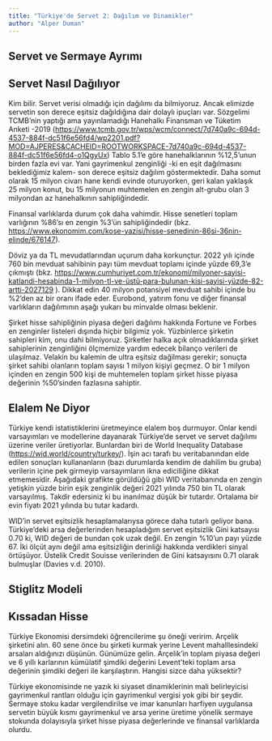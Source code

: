 ```yaml
---
title: "Türkiye'de Servet 2: Dağılım ve Dinamikler"
author: "Alper Duman"
---
```


## Servet  ve Sermaye Ayrımı

## Servet Nasıl Dağılıyor

Kim bilir. Servet verisi olmadığı için dağılımı da bilmiyoruz. Ancak elimizde servetin son derece eşitsiz dağıldığına dair dolaylı ipuçları var. Sözgelimi TCMB'nin yaptığı ama yayınlamadığı Hanehalkı Finansman ve Tüketim Anketi -2019 (<https://www.tcmb.gov.tr/wps/wcm/connect/7d740a9c-694d-4537-884f-dc51f6e56fd4/wp2201.pdf?MOD=AJPERES&CACHEID=ROOTWORKSPACE-7d740a9c-694d-4537-884f-dc51f6e56fd4-o1QgyUx>) Tablo 5.1'e göre hanehalklarının %12,5'unun birden fazla evi var. Yani gayrimenkul zenginliği -ki en eşit dağılmasını beklediğimiz kalem- son derece eşitsiz dağılım göstermektedir. Daha somut olarak 15 milyon civarı hane kendi evinde oturuyorken, geri kalan yaklaşık 25 milyon konut, bu 15 milyonun muhtemelen en zengin alt-grubu olan 3 milyondan az hanehalkının sahipliğindedir.

Finansal varlıklarda durum çok daha vahimdir. Hisse senetleri toplam varlığının %86'sı en zengin %3'ün sahipliğindedir (bkz. <https://www.ekonomim.com/kose-yazisi/hisse-senedinin-86si-36nin-elinde/676147>).

Döviz ya da TL mevudatlarından uçurum daha korkunçtur. 2022 yılı içinde 760 bin mevduat sahibinin payı tüm mevduat toplamı içinde yüzde 69,3'e çıkmıştı (bkz. [https://www.cumhuriyet.com.tr/ekonomi/milyoner-sayisi-katlandi-hesabinda-1-milyon-tl-ve-üstü-para-bulunan-kisi-sayisi-yüzde-82-artti-2027129](https://www.cumhuriyet.com.tr/ekonomi/milyoner-sayisi-katlandi-hesabinda-1-milyon-tl-ve-üstü-para-bulunan-kisi-sayisi-yüzde-82-artti-2027129) ). Dikkat edin 40 milyon potansiyel mevduat sahibi içinde bu %2'den az bir oranı ifade eder. Eurobond, yatırım fonu ve diğer finansal varlıkların dağılımının aşağı yukarı bu minvalde olması beklenir.

Şirket hisse sahipliğinin piyasa değeri dağılımı hakkında Fortune ve Forbes en zenginler listeleri dışında hiçbir bilgimiz yok. Yüzbinlerce şirketin sahipleri kim, onu dahi bilmiyoruz. Şirketler halka açık olmadıklarında şirket sahiplerinin zenginliğini ölçmemize yardım edecek bilanço verileri de ulaşılmaz. Velakin bu kalemin de ultra eşitsiz dağilması gerekir; sonuçta şirket sahibi olanların toplam sayısı 1 milyon kişiyi geçmez. O bir 1 milyon içinden en zengin 500 kişi de muhtemelen toplam şirket hisse piyasa değerinin %50'sinden fazlasına sahiptir.

## Elalem Ne Diyor

Türkiye kendi istatistiklerini üretmeyince elalem boş durmuyor. Onlar kendi varsayımları ve modellerine dayanarak Türkiye'de servet ve servet dağılımı üzerine veriler üretiyorlar. Bunlardan biri de World Inequality Database (<https://wid.world/country/turkey/>). İşin acı tarafı bu veritabanından elde edilen sonuçları kullananların (bazı durumlarda kendim de dahilim bu gruba) verilerin içine pek girmeyip varsayımların ikna ediciliğine dikkat etmemesidir. Aşağıdaki grafikte görüldüğü gibi WID veritabanında en zengin yetişkin yüzde birin eşik zenginlik değeri 2021 yılında 750 bin TL olarak varsayılmış. Takdir edersiniz ki bu inanılmaz düşük bir tutardır. Ortalama bir evin fiyatı 2021 yılında bu tutar kadardı.

WID'in servet eşitsizlik hesaplamalarıysa görece daha tutarlı geliyor bana. Türkiye'deki arsa değerlerinden hesapladığım servet eşitsizlik Gini katsayısı 0.70 ki, WID değeri de bundan çok uzak değil. En zengin %10'un payı yüzde 67. İki ölçüt aynı değil ama eşitsizliğin derinliği hakkında verdikleri sinyal örtüşüyor. Üstelik Credit Souisse verilerinden de Gini katsayısını 0.71 olarak bulmuşlar (Davies v.d. 2010).

## 

## Stiglitz Modeli

## Kıssadan Hisse

Türkiye Ekonomisi dersimdeki öğrencilerime şu öneği veririm. Arçelik şirketini alın. 60 sene önce bu şirketi kurmak yerine Levent mahalllesindeki arsaları aldığınızı düşünün. Günümüze gelin. Arçelik'in toplam piyasa değeri ve 6 yıllı karlarının kümülatif şimdiki değerini Levent'teki toplam arsa değerinin şimdiki değeri ile karşılaştırın. Hangisi sizce daha yüksektir?

Türkiye ekonomisinde ne yazık ki siyaset dinamiklerinin mali belirleyicisi gayrimenkul rantları olduğu için gayrimenkul vergisi yok gibi bir şeydir. Sermaye stoku kadar vergilendirilse ve imar kanunları harfiyen uygulansa servetin büyük kısmı gayrimenkul ve arsa yerine üretime yönelik sermaye stokunda dolayısıyla şirket hisse piyasa değerlerinde ve finansal varlıklarda olurdu.
